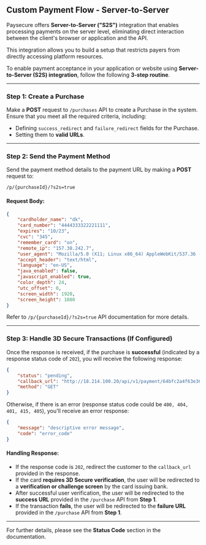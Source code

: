 ## Custom Payment Flow - Server-to-Server

Paysecure offers **Server-to-Server ("S2S")** integration that enables processing payments on the server level, eliminating direct interaction between the client's browser or application and the API.

This integration allows you to build a setup that restricts payers from directly accessing platform resources.

To enable payment acceptance in your application or website using **Server-to-Server (S2S) integration**, follow the following **3-step routine**.

---

### Step 1: Create a Purchase

Make a **POST** request to `/purchases` API to create a Purchase in the system. Ensure that you meet all the required criteria, including:

- Defining `success_redirect` and `failure_redirect` fields for the Purchase.
- Setting them to **valid URLs**.

---

### Step 2: Send the Payment Method

Send the payment method details to the payment URL by making a **POST** request to:

```
/p/{purchaseId}/?s2s=true
```

#### Request Body:

```json
{
    "cardholder_name": "dk",
    "card_number": "4444333322221111",
    "expires": "10/23",
    "cvc": "345",
    "remember_card": "on",
    "remote_ip": "157.38.242.7",
    "user_agent": "Mozilla/5.0 (X11; Linux x86_64) AppleWebKit/537.36 (KHTML, like Gecko) Chrome/51.0.2704.103 Safari/537.36",
    "accept_header": "text/html",
    "language": "en-US",
    "java_enabled": false,
    "javascript_enabled": true,
    "color_depth": 24,
    "utc_offset": 0,
    "screen_width": 1920,
    "screen_height": 1080
}
```

Refer to `/p/{purchaseId}/?s2s=true` API documentation for more details.

---

### Step 3: Handle 3D Secure Transactions (If Configured)

Once the response is received, if the purchase is **successful** (indicated by a response status code of `202`), you will receive the following response:

```json
{
    "status": "pending",
    "callback_url": "http://18.214.100.20/api/v1/payment/64bfc2a4f63e36669499e5cc/",
    "method": "GET"
}
```

Otherwise, if there is an error (response status code could be `400, 404, 401, 415, 405`), you'll receive an error response:

```json
{
    "message": "descriptive error message",
    "code": "error_code"
}
```

#### Handling Response:
- If the response code is `202`, redirect the customer to the `callback_url` provided in the response.
- If the card **requires 3D Secure verification**, the user will be redirected to a **verification or challenge screen** by the card issuing bank.
- After successful user verification, the user will be redirected to the **success URL** provided in the `/purchase` API from **Step 1**.
- If the transaction **fails**, the user will be redirected to the **failure URL** provided in the `/purchase` API from **Step 1**.

---

For further details, please see the **Status Code** section in the documentation.
